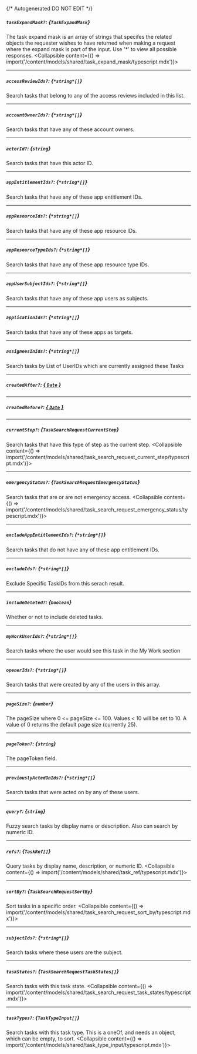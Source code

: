 {/* Autogenerated DO NOT EDIT  */}

##### `taskExpandMask?`: *{`TaskExpandMask`}*
The task expand mask is an array of strings that specifes the related objects the requester wishes to have returned when making a request where the expand mask is part of the input. Use '*' to view all possible responses.
<Collapsible content={() => import('/content/models/shared/task_expand_mask/typescript.mdx')}>
</Collapsible>

---
##### `accessReviewIds?`: *{`*string*[]`}*
Search tasks that belong to any of the access reviews included in this list.

---
##### `accountOwnerIds?`: *{`*string*[]`}*
Search tasks that have any of these account owners.

---
##### `actorId?`: *{`string`}*
Search tasks that have this actor ID.

---
##### `appEntitlementIds?`: *{`*string*[]`}*
Search tasks that have any of these app entitlement IDs.

---
##### `appResourceIds?`: *{`*string*[]`}*
Search tasks that have any of these app resource IDs.

---
##### `appResourceTypeIds?`: *{`*string*[]`}*
Search tasks that have any of these app resource type IDs.

---
##### `appUserSubjectIds?`: *{`*string*[]`}*
Search tasks that have any of these app users as subjects.

---
##### `applicationIds?`: *{`*string*[]`}*
Search tasks that have any of these apps as targets.

---
##### `assigneesInIds?`: *{`*string*[]`}*
Search tasks by  List of UserIDs which are currently assigned these Tasks

---
##### `createdAfter?`: [*{ `Date` }*](https://developer.mozilla.org/en-US/docs/Web/JavaScript/Reference/Global_Objects/Date)

---
##### `createdBefore?`: [*{ `Date` }*](https://developer.mozilla.org/en-US/docs/Web/JavaScript/Reference/Global_Objects/Date)

---
##### `currentStep?`: *{`TaskSearchRequestCurrentStep`}*
Search tasks that have this type of step as the current step.
<Collapsible content={() => import('/content/models/shared/task_search_request_current_step/typescript.mdx')}>
</Collapsible>

---
##### `emergencyStatus?`: *{`TaskSearchRequestEmergencyStatus`}*
Search tasks that are or are not emergency access.
<Collapsible content={() => import('/content/models/shared/task_search_request_emergency_status/typescript.mdx')}>
</Collapsible>

---
##### `excludeAppEntitlementIds?`: *{`*string*[]`}*
Search tasks that do not have any of these app entitlement IDs.

---
##### `excludeIds?`: *{`*string*[]`}*
Exclude Specific TaskIDs from this serach result.

---
##### `includeDeleted?`: *{`boolean`}*
Whether or not to include deleted tasks.

---
##### `myWorkUserIds?`: *{`*string*[]`}*
Search tasks where the user would see this task in the My Work section

---
##### `openerIds?`: *{`*string*[]`}*
Search tasks that were created by any of the users in this array.

---
##### `pageSize?`: *{`number`}*
The pageSize where 0 \<= pageSize \<= 100. Values \< 10 will be set to 10. A value of 0 returns the default page size (currently 25).

---
##### `pageToken?`: *{`string`}*
The pageToken field.

---
##### `previouslyActedOnIds?`: *{`*string*[]`}*
Search tasks that were acted on by any of these users.

---
##### `query?`: *{`string`}*
Fuzzy search tasks by display name or description. Also can search by numeric ID.

---
##### `refs?`: *{`TaskRef[]`}*
Query tasks by display name, description, or numeric ID.
<Collapsible content={() => import('/content/models/shared/task_ref/typescript.mdx')}>
</Collapsible>

---
##### `sortBy?`: *{`TaskSearchRequestSortBy`}*
Sort tasks in a specific order.
<Collapsible content={() => import('/content/models/shared/task_search_request_sort_by/typescript.mdx')}>
</Collapsible>

---
##### `subjectIds?`: *{`*string*[]`}*
Search tasks where these users are the subject.

---
##### `taskStates?`: *{`TaskSearchRequestTaskStates[]`}*
Search tasks with this task state.
<Collapsible content={() => import('/content/models/shared/task_search_request_task_states/typescript.mdx')}>
</Collapsible>

---
##### `taskTypes?`: *{`TaskTypeInput[]`}*
Search tasks with this task type. This is a oneOf, and needs an object, which can be empty, to sort.
<Collapsible content={() => import('/content/models/shared/task_type_input/typescript.mdx')}>
</Collapsible>

